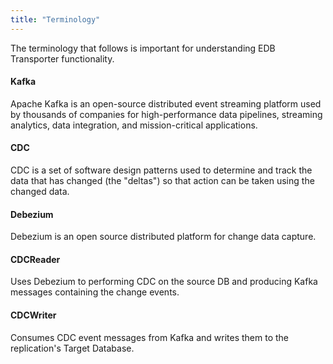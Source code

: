 ```yaml
---
title: "Terminology"
---
```

The terminology that follows is important for understanding EDB Transporter functionality.

#### Kafka
Apache Kafka is an open-source distributed event streaming platform used by thousands of companies for high-performance data pipelines,
streaming analytics, data integration, and mission-critical applications.

#### CDC
CDC is a set of software design patterns used to determine and track the data that has changed (the "deltas") so that action can be taken
using the changed data.

#### Debezium
Debezium is an open source distributed platform for change data capture.

#### CDCReader
Uses Debezium to performing CDC on the source DB and producing Kafka messages containing the change events.

#### CDCWriter
Consumes CDC event messages from Kafka and writes them to the replication's Target Database.
